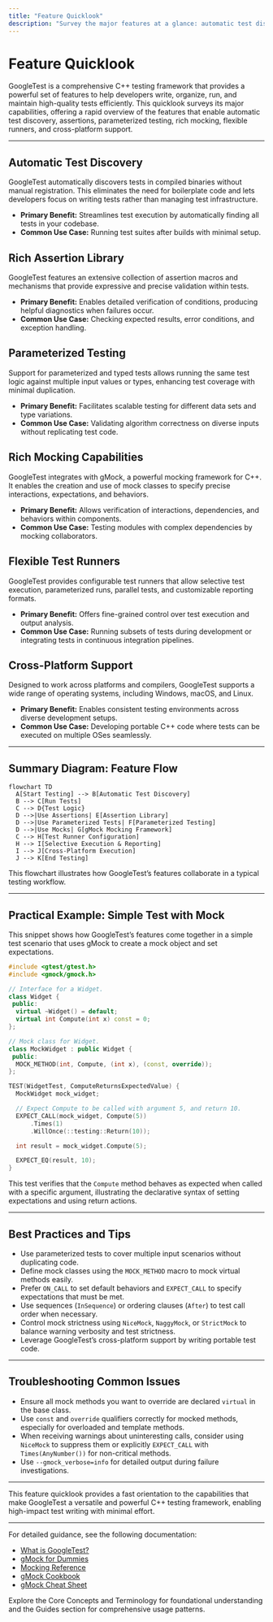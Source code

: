 ```yaml
---
title: "Feature Quicklook"
description: "Survey the major features at a glance: automatic test discovery, assertion library, parameterized testing, rich mocking capabilities, flexible runners, and cross-platform support. Briefly describe each feature’s primary benefit and most common use case."
---
```


# Feature Quicklook

GoogleTest is a comprehensive C++ testing framework that provides a powerful set of features to help developers write, organize, run, and maintain high-quality tests efficiently. This quicklook surveys its major capabilities, offering a rapid overview of the features that enable automatic test discovery, assertions, parameterized testing, rich mocking, flexible runners, and cross-platform support.

---

## Automatic Test Discovery

GoogleTest automatically discovers tests in compiled binaries without manual registration. This eliminates the need for boilerplate code and lets developers focus on writing tests rather than managing test infrastructure.

- **Primary Benefit:** Streamlines test execution by automatically finding all tests in your codebase.
- **Common Use Case:** Running test suites after builds with minimal setup.

## Rich Assertion Library

GoogleTest features an extensive collection of assertion macros and mechanisms that provide expressive and precise validation within tests.

- **Primary Benefit:** Enables detailed verification of conditions, producing helpful diagnostics when failures occur.
- **Common Use Case:** Checking expected results, error conditions, and exception handling.

## Parameterized Testing

Support for parameterized and typed tests allows running the same test logic against multiple input values or types, enhancing test coverage with minimal duplication.

- **Primary Benefit:** Facilitates scalable testing for different data sets and type variations.
- **Common Use Case:** Validating algorithm correctness on diverse inputs without replicating test code.

## Rich Mocking Capabilities

GoogleTest integrates with gMock, a powerful mocking framework for C++. It enables the creation and use of mock classes to specify precise interactions, expectations, and behaviors.

- **Primary Benefit:** Allows verification of interactions, dependencies, and behaviors within components.
- **Common Use Case:** Testing modules with complex dependencies by mocking collaborators.

## Flexible Test Runners

GoogleTest provides configurable test runners that allow selective test execution, parameterized runs, parallel tests, and customizable reporting formats.

- **Primary Benefit:** Offers fine-grained control over test execution and output analysis.
- **Common Use Case:** Running subsets of tests during development or integrating tests in continuous integration pipelines.

## Cross-Platform Support

Designed to work across platforms and compilers, GoogleTest supports a wide range of operating systems, including Windows, macOS, and Linux.

- **Primary Benefit:** Enables consistent testing environments across diverse development setups.
- **Common Use Case:** Developing portable C++ code where tests can be executed on multiple OSes seamlessly.

---

## Summary Diagram: Feature Flow

```mermaid
flowchart TD
  A[Start Testing] --> B[Automatic Test Discovery]
  B --> C[Run Tests]
  C --> D{Test Logic}
  D -->|Use Assertions| E[Assertion Library]
  D -->|Use Parameterized Tests| F[Parameterized Testing]
  D -->|Use Mocks| G[gMock Mocking Framework]
  C --> H[Test Runner Configuration]
  H --> I[Selective Execution & Reporting]
  I --> J[Cross-Platform Execution]
  J --> K[End Testing]
```

This flowchart illustrates how GoogleTest’s features collaborate in a typical testing workflow.

---

## Practical Example: Simple Test with Mock

This snippet shows how GoogleTest’s features come together in a simple test scenario that uses gMock to create a mock object and set expectations.

```cpp
#include <gtest/gtest.h>
#include <gmock/gmock.h>

// Interface for a Widget.
class Widget {
 public:
  virtual ~Widget() = default;
  virtual int Compute(int x) const = 0;
};

// Mock class for Widget.
class MockWidget : public Widget {
 public:
  MOCK_METHOD(int, Compute, (int x), (const, override));
};

TEST(WidgetTest, ComputeReturnsExpectedValue) {
  MockWidget mock_widget;

  // Expect Compute to be called with argument 5, and return 10.
  EXPECT_CALL(mock_widget, Compute(5))
      .Times(1)
      .WillOnce(::testing::Return(10));

  int result = mock_widget.Compute(5);

  EXPECT_EQ(result, 10);
}
```

This test verifies that the `Compute` method behaves as expected when called with a specific argument, illustrating the declarative syntax of setting expectations and using return actions.

---

## Best Practices and Tips

- Use parameterized tests to cover multiple input scenarios without duplicating code.
- Define mock classes using the `MOCK_METHOD` macro to mock virtual methods easily.
- Prefer `ON_CALL` to set default behaviors and `EXPECT_CALL` to specify expectations that must be met.
- Use sequences (`InSequence`) or ordering clauses (`After`) to test call order when necessary.
- Control mock strictness using `NiceMock`, `NaggyMock`, or `StrictMock` to balance warning verbosity and test strictness.
- Leverage GoogleTest’s cross-platform support by writing portable test code.

---

## Troubleshooting Common Issues

- Ensure all mock methods you want to override are declared `virtual` in the base class.
- Use `const` and `override` qualifiers correctly for mocked methods, especially for overloaded and template methods.
- When receiving warnings about uninteresting calls, consider using `NiceMock` to suppress them or explicitly `EXPECT_CALL` with `Times(AnyNumber())` for non-critical methods.
- Use `--gmock_verbose=info` for detailed output during failure investigations.


---

This feature quicklook provides a fast orientation to the capabilities that make GoogleTest a versatile and powerful C++ testing framework, enabling high-impact test writing with minimal effort.


---

For detailed guidance, see the following documentation:

- [What is GoogleTest?](./overview/getting-started-with-googletest/what-is-googletest)
- [gMock for Dummies](./docs/gmock_for_dummies.md)
- [Mocking Reference](./docs/reference/mocking.md)
- [gMock Cookbook](./docs/gmock_cook_book.md)
- [gMock Cheat Sheet](./docs/gmock_cheat_sheet.md)

Explore the Core Concepts and Terminology for foundational understanding and the Guides section for comprehensive usage patterns.